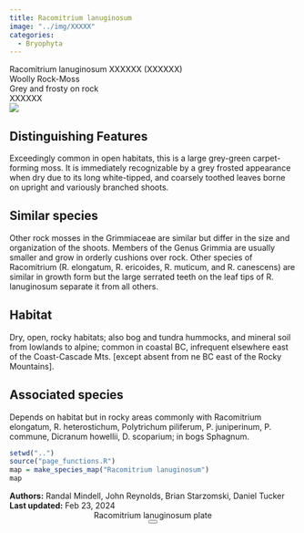 ```yaml
---
title: Racomitrium lanuginosum
image: "../img/XXXXX"
categories:
  - Bryophyta
---
```


<div class="info-panel">
 <div class="info-top">
  <div class="taxon-scientific"><span class="taxon-name">Racomitrium lanuginosum</span> <span class="taxon-authority">XXXXXX</span> <span class="taxon-family">(XXXXXX)</span></div>
  <div class="taxon-common">Woolly Rock-Moss</div>
 </div>
 <div class="info-bottom">
  <div class="taxon-qnd">Grey and frosty on rock </div>
  <div class="taxon-abundance">XXXXXX</div>
 </div>
</div>
<div class="imerss-content-frame">
 <div class="imerss-image-header">
  <div class="imerss-image-holder imerss-column-left" data-toggle="tooltip" style="background-image: url(../img/XXXXX)" title="XXXXX">
  </div>

  <div class="imerss-image-holder imerss-column-right" data-toggle="tooltip" style="background-image: url(../img/XXXXX)" title="XXXXX">
  </div>
 
 </div>
 <div class="imerss-content-lower">
  <div class="imerss-column-left">
  <div class="tab-microscope" data-micromodal-trigger="modal-plate">
  <img src="../img/bryo guide microscope.png"/>
  </div>

<h2>Distinguishing Features</h2>

Exceedingly common in open habitats, this is a large grey-green carpet-forming moss. It is immediately recognizable by a grey frosted appearance when dry due to its long white-tipped, and coarsely toothed leaves borne on upright and variously branched shoots.

<h2>Similar species</h2>

Other rock mosses in the Grimmiaceae are similar but differ in the size and organization of the shoots. Members of the Genus Grimmia are usually smaller and grow in orderly cushions over rock. Other species of Racomitrium (R. elongatum, R. ericoides, R. muticum, and R. canescens) are similar in growth form but the large serrated teeth on the leaf tips of R. lanuginosum separate it from all others.

<h2>Habitat</h2>

Dry, open, rocky habitats; also bog and tundra hummocks, and mineral soil from lowlands to alpine; common in coastal BC, infrequent elsewhere east of the Coast-Cascade Mts. [except absent from ne BC east of the Rocky Mountains].

<h2>Associated species</h2>

Depends on habitat but in rocky areas commonly with Racomitrium elongatum, R. heterostichum, Polytrichum piliferum, P. juniperinum, P. commune, Dicranum howellii, D. scoparium; in bogs Sphagnum.
</div>

<div class="imerss-column-right">

<div class="imerss-image-holder imerss-column-right" data-toggle="tooltip" style="background-image: url(../img/XXXXX)" title="XXXXX">
</div>

<div class="imerss-map-holder">
```r
setwd("..")
source("page_functions.R")
map = make_species_map("Racomitrium lanuginosum")
map
```
</div>

</div>

</div>
</div>

<div class="taxon-footer">
 <div class="taxon-authors"><b>Authors:</b> <span>Randal Mindell, John Reynolds, Brian Starzomski, Daniel Tucker</span></div>
 <div class="taxon-update"><b>Last updated:</b> <span>Feb 23, 2024</span></div>
</div>

<div class="modal micromodal-slide" id="modal-plate" aria-hidden="true">
 <div class="modal__overlay" tabindex="-1" data-micromodal-close>
  <div class="modal__container" role="dialog" aria-modal="true" aria-labelledby="modal-plate-title" >
   <header class="modal__header">
   <div class="modal__title" id="modal-plate-title">
  Racomitrium lanuginosum plate
   </div>
   <button class="modal__close" aria-label="Close" data-micromodal-close></button>
   </header>
  <div class="modal__content" id="modal-plate-content">
   <div class="imerss-image-holder" data-toggle="tooltip" style="background-image: url(../img/XXXXX)" title="XXXXX">
  </div>
  </div>
  </div>
 </div>
</div>

<script src="../js/micromodal.min.js"></script>
<link href="../css/style-taxon.css" rel="stylesheet">
<link href="../css/micromodal.css" rel="stylesheet">

<script>
MicroModal.init();
</script>

